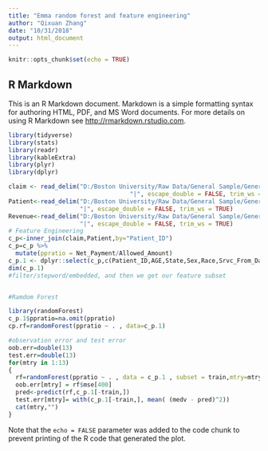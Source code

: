 ```yaml
---
title: "Emma random forest and feature engineering"
author: "Qixuan Zhang"
date: "10/31/2018"
output: html_document
---
```


```r
knitr::opts_chunk$set(echo = TRUE)
```

## R Markdown

This is an R Markdown document. Markdown is a simple formatting syntax for authoring HTML, PDF, and MS Word documents. For more details on using R Markdown see <http://rmarkdown.rstudio.com>.

```r
library(tidyverse)
library(stats)
library(readr)
library(kableExtra)
library(plyr)
library(dplyr)

claim <- read_delim("D:/Boston University/Raw Data/General Sample/GeneralSample_Claim.txt", 
                                  "|", escape_double = FALSE, trim_ws = TRUE)
Patient<-read_delim("D:/Boston University/Raw Data/General Sample/GeneralSample_Patient.txt", 
                    "|", escape_double = FALSE, trim_ws = TRUE)
Revenue<-read_delim("D:/Boston University/Raw Data/General Sample/GeneralSample_Revenue.txt", 
                    "|", escape_double = FALSE, trim_ws = TRUE)
# Feature Engineering
c_p<-inner_join(claim,Patient,by="Patient_ID")
c_p=c_p %>% 
  mutate(ppratio = Net_Payment/Allowed_Amount)
c_p.1 <- dplyr::select(c_p,c(Patient_ID,AGE,State,Sex,Race,Srvc_From_Date,Srvc_Thru_Date,Allowed_Amount,ppratio,Discharge_Status_Code,Facility_Type_Code))
dim(c_p.1)
#filter/stepword/embedded, and then we get our feature subset


#Ramdom Forest

library(randomForest)
c_p.1$ppratio=na.omit(ppratio)
cp.rf=randomForest(ppratio ~ . , data=c_p.1)

#observation error and test error
oob.err=double(13)
test.err=double(13)
for(mtry in 1:13) 
{
  rf=randomForest(ppratio ~ . , data = c_p.1 , subset = train,mtry=mtry,ntree=400) 
  oob.err[mtry] = rf$mse[400] 
  pred<-predict(rf,c_p.1[-train,]) 
  test.err[mtry]= with(c_p.1[-train,], mean( (medv - pred)^2))
  cat(mtry,"")
}
```




Note that the `echo = FALSE` parameter was added to the code chunk to prevent printing of the R code that generated the plot.
